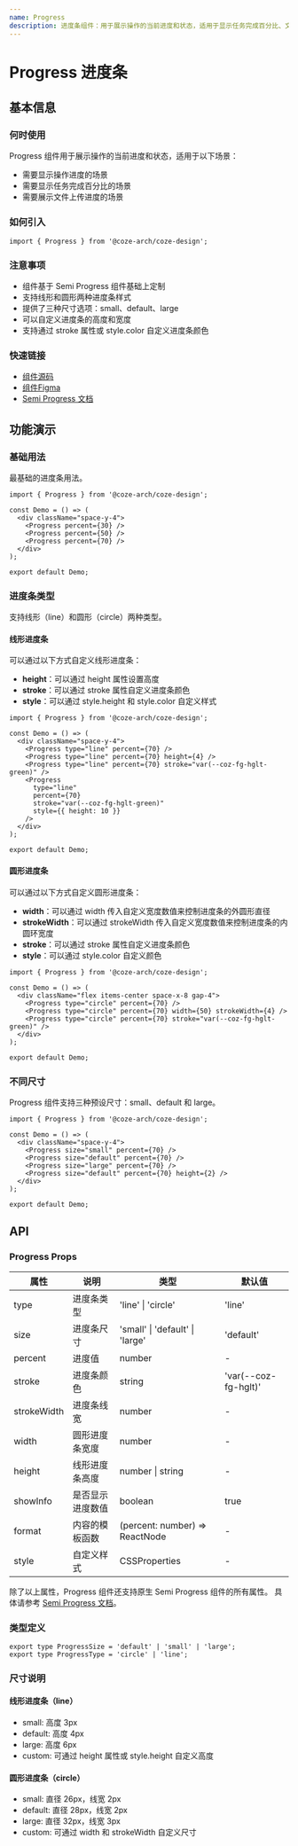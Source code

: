 ```yaml
---
name: Progress
description: 进度条组件：用于展示操作的当前进度和状态，适用于显示任务完成百分比、文件上传进度等场景。
---
```


# Progress 进度条

## 基本信息

### 何时使用

Progress 组件用于展示操作的当前进度和状态，适用于以下场景：

- 需要显示操作进度的场景
- 需要显示任务完成百分比的场景
- 需要展示文件上传进度的场景

### 如何引入

```tsx
import { Progress } from '@coze-arch/coze-design';
```

### 注意事项

- 组件基于 Semi Progress 组件基础上定制
- 支持线形和圆形两种进度条样式
- 提供了三种尺寸选项：small、default、large
- 可以自定义进度条的高度和宽度
- 支持通过 stroke 属性或 style.color 自定义进度条颜色

### 快速链接

- [组件源码](https://code.byted.org/obric/bot-studio-monorepo/tree/master/packages/components/coze-design/src/components/progress)
- [组件Figma](https://www.figma.com/design/mbTx00rwR5YumfWuxAXAIH/CDS-2.0?node-id=11460-124294&m=dev)
- [Semi Progress 文档](https://semi.design/zh-CN/feedback/progress)

## 功能演示

### 基础用法

最基础的进度条用法。

```tsx preview
import { Progress } from '@coze-arch/coze-design';

const Demo = () => (
  <div className="space-y-4">
    <Progress percent={30} />
    <Progress percent={50} />
    <Progress percent={70} />
  </div>
);

export default Demo;
```

### 进度条类型

支持线形（line）和圆形（circle）两种类型。

#### 线形进度条

可以通过以下方式自定义线形进度条：

- **height**：可以通过 height 属性设置高度
- **stroke**：可以通过 stroke 属性自定义进度条颜色
- **style**：可以通过 style.height 和 style.color 自定义样式

```tsx preview
import { Progress } from '@coze-arch/coze-design';

const Demo = () => (
  <div className="space-y-4">
    <Progress type="line" percent={70} />
    <Progress type="line" percent={70} height={4} />
    <Progress type="line" percent={70} stroke="var(--coz-fg-hglt-green)" />
    <Progress
      type="line"
      percent={70}
      stroke="var(--coz-fg-hglt-green)"
      style={{ height: 10 }}
    />
  </div>
);

export default Demo;
```

#### 圆形进度条

可以通过以下方式自定义圆形进度条：

- **width**：可以通过 width 传入自定义宽度数值来控制进度条的外圆形直径
- **strokeWidth**：可以通过 strokeWidth 传入自定义宽度数值来控制进度条的内圆环宽度
- **stroke**：可以通过 stroke 属性自定义进度条颜色
- **style**：可以通过 style.color 自定义颜色

```tsx preview
import { Progress } from '@coze-arch/coze-design';

const Demo = () => (
  <div className="flex items-center space-x-8 gap-4">
    <Progress type="circle" percent={70} />
    <Progress type="circle" percent={70} width={50} strokeWidth={4} />
    <Progress type="circle" percent={70} stroke="var(--coz-fg-hglt-green)" />
  </div>
);

export default Demo;
```

### 不同尺寸

Progress 组件支持三种预设尺寸：small、default 和 large。

```tsx preview
import { Progress } from '@coze-arch/coze-design';

const Demo = () => (
  <div className="space-y-4">
    <Progress size="small" percent={70} />
    <Progress size="default" percent={70} />
    <Progress size="large" percent={70} />
    <Progress size="default" percent={70} height={2} />
  </div>
);

export default Demo;
```

## API

### Progress Props

| 属性        | 说明             | 类型                            | 默认值               |
| ----------- | ---------------- | ------------------------------- | -------------------- |
| type        | 进度条类型       | 'line' \| 'circle'              | 'line'               |
| size        | 进度条尺寸       | 'small' \| 'default' \| 'large' | 'default'            |
| percent     | 进度值           | number                          | -                    |
| stroke      | 进度条颜色       | string                          | 'var(--coz-fg-hglt)' |
| strokeWidth | 进度条线宽       | number                          | -                    |
| width       | 圆形进度条宽度   | number                          | -                    |
| height      | 线形进度条高度   | number \| string                | -                    |
| showInfo    | 是否显示进度数值 | boolean                         | true                 |
| format      | 内容的模板函数   | (percent: number) => ReactNode  | -                    |
| style       | 自定义样式       | CSSProperties                   | -                    |

除了以上属性，Progress 组件还支持原生 Semi Progress 组件的所有属性。 具体请参考 [Semi Progress 文档](https://semi.design/zh-CN/feedback/progress#API%20参考)。

### 类型定义

```tsx
export type ProgressSize = 'default' | 'small' | 'large';
export type ProgressType = 'circle' | 'line';
```

### 尺寸说明

#### 线形进度条（line）

- small: 高度 3px
- default: 高度 4px
- large: 高度 6px
- custom: 可通过 height 属性或 style.height 自定义高度

#### 圆形进度条（circle）

- small: 直径 26px，线宽 2px
- default: 直径 28px，线宽 2px
- large: 直径 32px，线宽 3px
- custom: 可通过 width 和 strokeWidth 自定义尺寸
